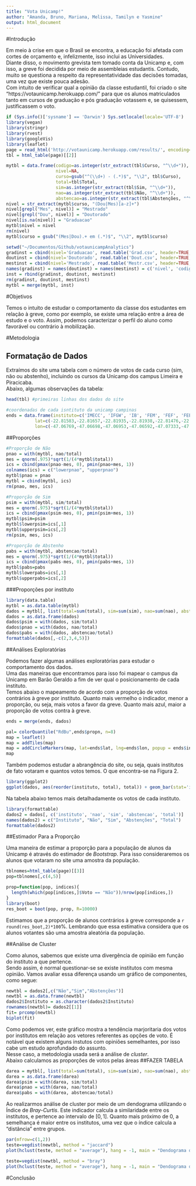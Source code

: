```yaml
---
title: "Vota Unicamp!"
author: "Amanda, Bruno, Mariana, Melissa, Tamilyn e Yasmine"
output: html_document
---
```


#Introdução

  Em meio à crise em que o Brasil se encontra, a educação foi afetada com cortes de orçamento e, infelizmente, isso inclui as Universidades.     
Diante disso, o movimento grevista tem tomado conta da Unicamp e, com isso, a greve foi decidida por meio de assembleias estudantis. Contudo, muito se questiona a respeito da representatividade das decisões tomadas, uma vez que existe pouca adesão.   
Com intuito de verificar qual a opinião da classe estudantil, foi criado o site “https://votaunicamp.herokuapp.com/” para que os alunos matriculados tanto em cursos de graduação e pós graduação votassem e, se quisessem, justificassem o voto.

```r
if (Sys.info()['sysname'] == 'Darwin') Sys.setlocale(locale='UTF-8')
library(vegan)
library(stringr)
library(rvest)
library(googleVis)
library(leaflet)
page = read_html('http://votaunicamp.herokuapp.com/results/', encoding='UTF-8')
tbl = html_table(page)[[2]]
```

```r
mytbl = data.frame(codigo=as.integer(str_extract(tbl$Curso, "^\\d+")),
                   nivel=NA,
                   curso=gsub("^(\\d+) - (.*)$", "\\2", tbl$Curso),
                   total=tbl$Total,
                   sim=as.integer(str_extract(tbl$Sim, "^\\d+")),
                   nao=as.integer(str_extract(tbl$Não, "^\\d+")),
                   abstencao=as.integer(str_extract(tbl$Abstenções, "^\\d+")))
nivel = str_extract(mytbl$curso, "(Dou|Mes)[a-z]+")
nivel[grepl("Mes", nivel)] = "Mestrado"
nivel[grepl("Dou", nivel)] = "Doutorado"
nivel[is.na(nivel)] = "Graduacao"
mytbl$nivel = nivel
rm(nivel)
mytbl$curso = gsub("(Mes|Dou).+ em (.*)$", "\\2", mytbl$curso)
```

```r
setwd("~/Documentos/Github/votaunicampAnalytics") 
gradinst = cbind(nivel='Graduacao', read.table('Grad.csv', header=TRUE, sep=','))
doutinst = cbind(nivel='Doutorado', read.table('Dout.csv', header=TRUE, sep=','))
mestinst = cbind(nivel='Mestrado', read.table('Mestr.csv', header=TRUE, sep=','))
names(gradinst) = names(doutinst) = names(mestinst) = c('nivel', 'codigo', 'instituto', 'area')
inst = rbind(gradinst, doutinst, mestinst)
rm(gradinst, doutinst, mestinst)
mytbl = merge(mytbl, inst)
```

#Objetivos

Temos o intuito de estudar o comportamento da classe dos estudantes em relação à greve, como por exemplo, se existe uma relação entre a área de estudo e o voto. Assim, podemos caracterizar o perfil do aluno como favorável ou contrário à mobilização.

#Metodologia

## Formatação de Dados

Extraímos do site uma tabela com o número de votos de cada curso (sim, não ou abstenho), incluindo os cursos da Unicamp dos campus Limeira e Piracicaba.  
Abaixo, algumas observações da tabela:  


```r
head(tbl) #primeiras linhas dos dados do site
```


```r
#coordenadas de cada isntituto da unicamp campinas
ends = data.frame(instituto=c('IMECC', 'IFGW', 'IB', 'FEM', 'FEF', 'FEEC', 'FEC', 'FEA', 'FCM', 'IFCH','IEL', 'IA', 'IC', 'IE', 'IG', 'IQ', 'FE', 'FEAGRI', 'FEQ', 'PROFIS', 'FCF'),
           lat=c(-22.81583,-22.81657,-22.81935,-22.81938,-22.81476,-22.82132,-22.81596,-22.82063,-22.83063,-22.81546, -22.81537, -22.81531, -22.81488, -22.81480, -22.81328, -22.81889, -22.81658, -22.81927, -22.81989, -22.81749, -22.81770),
           lon=c(-47.06769,-47.06698,-47.06953,-47.06592,-47.07333,-47.06587,-47.06383,-47.06746,-47.06199,-47.06838,-47.06909, -47.07009, -47.06484, -47.06590, -47.06871, -47.06779, -47.06566, -47.06042,-47.06511, -47.06847, -47.07084 )) 
```



##Proporções


```r
#Proporção de Não
pnao = with(mytbl, nao/total)
mes = qnorm(.975)*sqrt(1/(4*mytbl$total))
ics = cbind(pmax(pnao-mes, 0), pmin(pnao+mes, 1))
colnames(ics) = c("lowerpnao", "upperpnao")
mytbl$pnao = pnao
mytbl = cbind(mytbl, ics)
rm(pnao, mes, ics)
```


```r
#Proporção de Sim
psim = with(mytbl, sim/total)
mes = qnorm(.975)*sqrt(1/(4*mytbl$total))
ics = cbind(pmax(psim-mes, 0), pmin(psim+mes, 1))
mytbl$psim=psim
mytbl$lowerpsim=ics[,1]
mytbl$upperpsim=ics[,2]
rm(psim, mes, ics)
```


```r
#Proporção de Abstenho
pabs = with(mytbl, abstencao/total)
mes = qnorm(.975)*sqrt(1/(4*mytbl$total))
ics = cbind(pmax(pabs-mes, 0), pmin(pabs+mes, 1))
mytbl$pabs=pabs
mytbl$lowerpabs=ics[,1]
mytbl$upperpabs=ics[,2]
```

###Proporções por instituto

```r
library(data.table)
mytbl = as.data.table(mytbl)
dados = mytbl[, list(total=sum(total), sim=sum(sim), nao=sum(nao), abstencao=sum(abstencao)), by=instituto]
dados = as.data.frame(dados)
dados$psim = with(dados, sim/total)
dados$pnao = with(dados, nao/total)
dados$pabs = with(dados, abstencao/total)
formattable(dados[,-c(2,3,4,5)])
```

##Análises Exploratórias

Podemos fazer algumas análises exploratórias para estudar o comportamento dos dados.   
Uma das maneiras que encontramos para isso foi mapear o campus da Unicamp em Barão Geraldo a fim de ver qual o posicionamento de cada instituto.   
Temos abaixo o mapeamento de acordo com a proporção de votos contrários à greve por instituto. Quanto mais vermelho o indicador, menor a proporção, ou seja, mais votos a favor da greve. Quanto mais azul, maior a proporção de votos contra à greve.  

```r
ends = merge(ends, dados)

pal= colorQuantile("RdBu",ends$propn, n=8)
map = leaflet()
map = addTiles(map)
map = addCircleMarkers(map, lat=ends$lat, lng=ends$lon, popup = ends$instituto, color = pal(ends$pnao))
map
```
  
  
Também podemos estudar a abrangência do site, ou seja, quais institutos de fato votaram e quantos votos temos. O que encontra-se na Figura 2.

```r
library(ggplot2)
ggplot(dados, aes(reorder(instituto, total), total)) + geom_bar(stat='identity') + coord_flip() + theme_bw() #não esta rodadno
```

Na tabela abaixo temos mais detalhadamente os votos de cada instituto.

```r
library(formattable)
dados2 = dados[, c('instituto', 'nao', 'sim', 'abstencao', 'total')]
names(dados2) = c("Instituto", "Não", "Sim", "Abstenções", "Total")
formattable(dados2)
```

##Estimador Para a Proporção

Uma maneira de estimar a proporção para a população de alunos da Unicamp é através do estimador de *Bootstrap*. Para isso consideraremos os alunos que votaram no site uma amostra da população. 

```r
tblnomes=html_table(page)[[3]]
pop=tblnomes[,c(4,5)]
```

```r
prop=function(pop, indices){
  length(which(pop[indices,]$Voto == "Não"))/nrow(pop[indices,])
}
library(boot)
res_boot = boot(pop, prop, R=10000)
```

Estimamos que a proporção de alunos contrários à greve corresponde a `r round(res_boot,2)*100`%. Lembrando que essa estimativa considera que os alunos votantes são uma amostra aleatória da população.

##Análise de Cluster

Como alunos, sabemos que existe uma divergência de opinião em função do instituto a que pertence.   
Sendo assim, é normal questionar-se se existe institutos com mesma opinião. Vamos avaliar essa diferença usando um gráfico de componentes, como segue:

```r
newtbl = dados2[,c("Não","Sim","Abstenções")]
newtbl = as.data.frame(newtbl)
dados2$Instituto = as.character(dados2$Instituto)
rownames(newtbl)= dados2[[1]]
fit= prcomp(newtbl)
biplot(fit)
```

Como podemos ver, este gráfico mostra a tendência marjoritaria dos votos por institutos em relação aos vetores referentes as opções de voto. É notável que existem alguns instutos com opiniões semelhantes, por isso cabe um estudo aprofundado do assunto.   
Nesse caso, a metodologia usada será a análise de *cluster*.  
Abaixo calculamos as proporções de votos pelas áreas
##FAZER TABELA
```r
darea = mytbl[, list(total=sum(total), sim=sum(sim), nao=sum(nao), abstencao=sum(abstencao)), by= area]
darea = as.data.frame(darea)
darea$psim = with(darea, sim/total)
darea$pnao = with(darea, nao/total)
darea$pabs = with(darea, abstencao/total)
```

Ao realizarmos análise de cluster por meio de um dendograma utilizando o Índice de *Bray-Curtis*. Este indicador calcula a similaridade entre os institutos, e pertence ao intervalo de $[0,1]$. Quanto mais próximo de 0, a semelhança é maior entre os institutos, uma vez que o índice calcula a "distância" entre grupos.

```r
par(mfrow=c(1,2))
teste=vegdist(newtbl, method = "jaccard")
plot(hclust(teste, method = "average"), hang = -1, main = "Dendograma de Jaccard", xlab = "Institutos", ylab = "Índice de Jaccard")

teste=vegdist(newtbl, method = "bray")
plot(hclust(teste, method = "average"), hang = -1, main = "Dendograma de Bray-Curtis", xlab = "Institutos", ylab = "Índice de Bray-Curtis")

```


#Conclusão

